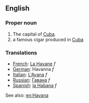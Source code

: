 ==English==

===Proper noun===

#The capital of [[Cuba]].
#a famous cigar produced in [[Cuba]]

===Translations===
*[[French]]: [[La Havane]] ''f''
*[[German]]: Havanna ''f''
*[[Italian]]: [[L'Avana]] ''f''
*[[Russian]]: [[Гавана]] ''f''
*[[Spanish]]: [[la Habana]] ''f''

See also: [[en:Havana]]